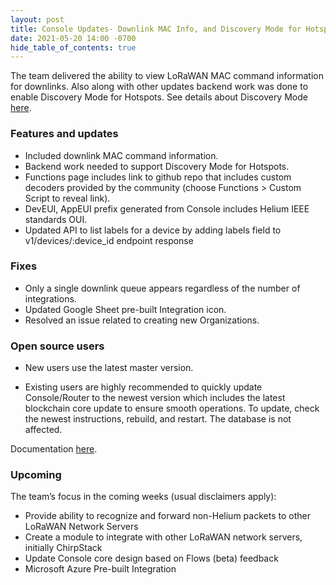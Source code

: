 ```yaml
---
layout: post
title: Console Updates- Downlink MAC Info, and Discovery Mode for Hotspots
date: 2021-05-20 14:00 -0700
hide_table_of_contents: true
---
```


The team delivered the ability to view LoRaWAN MAC command information for downlinks. Also along
with other updates backend work was done to enable Discovery Mode for Hotspots. See details about
Discovery Mode
[here](https://engineering.helium.comhttps://docs.helium.com/blog/2021/05/18/app-version-320.html).

<!--truncate-->

### Features and updates

- Included downlink MAC command information.
- Backend work needed to support Discovery Mode for Hotspots.
- Functions page includes link to github repo that includes custom decoders provided by the
  community (choose Functions > Custom Script to reveal link).
- DevEUI, AppEUI prefix generated from Console includes Helium IEEE standards OUI.
- Updated API to list labels for a device by adding labels field to v1/devices/:device_id endpoint
  response

### Fixes

- Only a single downlink queue appears regardless of the number of integrations.
- Updated Google Sheet pre-built Integration icon.
- Resolved an issue related to creating new Organizations.

### Open source users

- New users use the latest master version.

- Existing users are highly recommended to quickly update Console/Router to the newest version which
  includes the latest blockchain core update to ensure smooth operations. To update, check the
  newest instructions, rebuild, and restart. The database is not affected.

Documentation [here](https://docs.helium.com/use-the-network/run-console/#console-setup).

### Upcoming

The team’s focus in the coming weeks (usual disclaimers apply):

- Provide ability to recognize and forward non-Helium packets to other LoRaWAN Network Servers
- Create a module to integrate with other LoRaWAN network servers, initially ChirpStack
- Update Console core design based on Flows (beta) feedback
- Microsoft Azure Pre-built Integration
